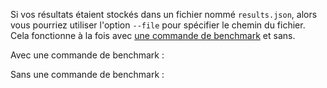 
Si vos résultats étaient stockés dans un fichier nommé `results.json`,
alors vous pourriez utiliser l'option `--file` pour spécifier le chemin du fichier.
Cela fonctionne à la fois avec [une commande de benchmark][bencher run] et sans.

Avec une commande de benchmark :
<FileCmdExample />

Sans une commande de benchmark :
<FileNoCmdExample />

[bencher run]: /fr/docs/explanation/bencher-run/#benchmark-command